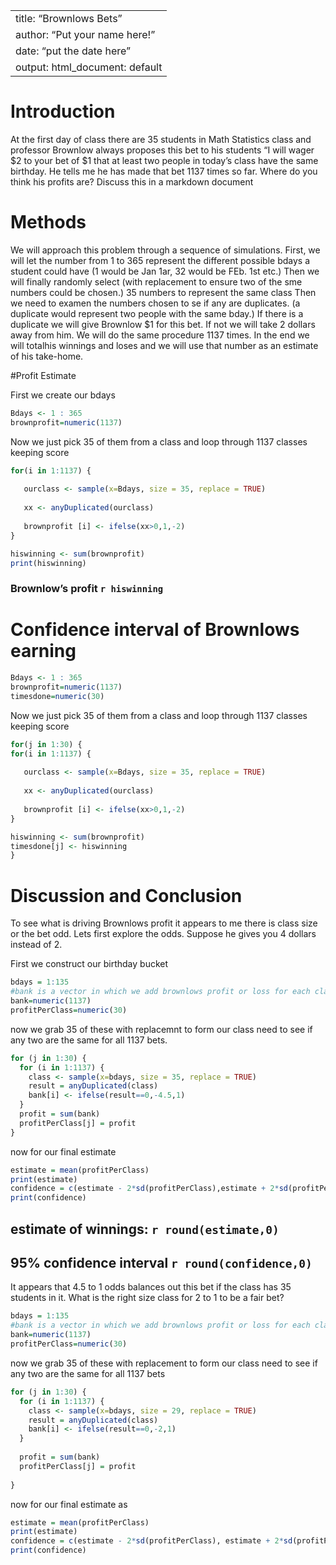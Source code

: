 ---
title: "Brownlows Bets"
author: "Put your name here!"
date: "put the date here"
output: html_document: default
 ---

<!-- We recommend you use git branches -- create a separate branch for each major section i.e. Introduction, Methods, Results, Inferential Results, and Discussion and Conclusions - leave the YAML block untouched until the final merge where you put in your own name !-->

# Introduction

<!--In this section you explain what you are trying to show.  Where did the data come from?  What is the research or other question you are trying to answer?!-->

 At the first day of class there are 35 students in Math Statistics class and professor Brownlow always proposes this bet to his students "I will wager $2 to your bet of $1 that at least two people in today's class have  the same birthday.  He tells me he has made that bet 1137 times so far. Where do you think his profits are? Discuss this in a markdown document

# Methods

<!--Decide on your methods:  In this section explain the approach you will take to attack the issue --- how will you decide on a likely estimate of professor Brownlow's earnings or losses after 1137 bets. Also explain how you construct a 95% confidence interval about your estimate of his winnings !-->

We will approach this problem through a sequence of simulations. First, we will let the number from 1 to 365 represent the different possible  bdays a student could have (1 would be Jan 1ar, 32 would be FEb. 1st etc.) Then we will finally randomly select (with replacement to ensure two of the sme numbers could be chosen.) 35 numbers to represent the same class Then we need to examen the numbers chosen to se if any are duplicates. (a duplicate would represent two people with the same bday.) If there is a duplicate we will give Brownlow $1 for this bet. If not we will take 2 dollars away from him. We will do the same procedure 1137 times. In the end we will totalhis winnings and loses and we will use that number as an estimate of his take-home.

#Profit Estimate

<!--Explain and display the results of your method of coming up with the estimate of professor Brownlows betting!-->
First we create our bdays

```{r}
Bdays <- 1 : 365 
brownprofit=numeric(1137)
```

Now we just pick 35 of them from a class and loop through 1137 classes keeping score

```{r}
for(i in 1:1137) {
 
   ourclass <- sample(x=Bdays, size = 35, replace = TRUE)
  
   xx <- anyDuplicated(ourclass)
  
   brownprofit [i] <- ifelse(xx>0,1,-2)
}

hiswinning <- sum(brownprofit)
print(hiswinning)
```
### Brownlow's profit `r hiswinning`


# Confidence interval of Brownlows earning

<!--Explain and display your method of coming up with a 95% confidence interval of  professor Brownlows-->

```{r}
Bdays <- 1 : 365 
brownprofit=numeric(1137)
timesdone=numeric(30)
```

Now we just pick 35 of them from a class and loop through 1137 classes keeping score

```{r}
for(j in 1:30) {  
for(i in 1:1137) {
 
   ourclass <- sample(x=Bdays, size = 35, replace = TRUE)
  
   xx <- anyDuplicated(ourclass)
  
   brownprofit [i] <- ifelse(xx>0,1,-2)
}

hiswinning <- sum(brownprofit)
timesdone[j] <- hiswinning
}
```
###


# Discussion and Conclusion

<!--Discussion and conclusion here.  If professor Brownlow is consistantly making or losing money how could he change his payout so that his profits center on zero?  Also discuss what size his class should be in order to have his current scheme balance at zero profit.!-->
To see what is driving Brownlows profit it appears to me there is class size or the bet odd. Lets first explore the odds. Suppose he gives you 4 dollars instead of 2. 

First we construct our birthday bucket

```{r}
bdays = 1:135
#bank is a vector in which we add brownlows profit or loss for each class
bank=numeric(1137)
profitPerClass=numeric(30)
```

now we grab 35 of these with replacemnt to form our class need to see if any two are the same for all 1137 bets.

```{r}
for (j in 1:30) {
  for (i in 1:1137) {
    class <- sample(x=bdays, size = 35, replace = TRUE)
    result = anyDuplicated(class)
    bank[i] <- ifelse(result==0,-4.5,1)
  }
  profit = sum(bank)
  profitPerClass[j] = profit
}
```

now for our final estimate

```{r}
estimate = mean(profitPerClass)
print(estimate)
confidence = c(estimate - 2*sd(profitPerClass),estimate + 2*sd(profitPerClass))
print(confidence)
```

## estimate of winnings: `r round(estimate,0)`
## 95% confidence interval `r round(confidence,0)`

It appears that 4.5 to 1 odds balances out this bet if the class has 35 students in it.
What is the right size class for 2 to 1 to be a fair bet?

```{r}
bdays = 1:135
#bank is a vector in which we add brownlows profit or loss for each class
bank=numeric(1137)
profitPerClass=numeric(30)
```

now we grab 35 of these with replacement to form our class need to see if any two are the same for all 1137 bets

```{r}
for (j in 1:30) {
  for (i in 1:1137) {
    class <- sample(x=bdays, size = 29, replace = TRUE)
    result = anyDuplicated(class)
    bank[i] <- ifelse(result==0,-2,1)
  }
  
  profit = sum(bank)
  profitPerClass[j] = profit
  
}
```


now for our final estimate as

```{r}
estimate = mean(profitPerClass)
print(estimate)
confidence = c(estimate - 2*sd(profitPerClass), estimate + 2*sd(profitPerClass))
print(confidence)
```


